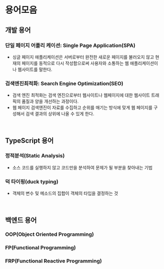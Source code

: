 # 용어모음

## 개발 용어

### 단일 페이지 어플리 케이션: Single Page Application(SPA)

- 싱글 페이지 애플리케이션은 서버로부터 완전한 새로운 페이지를 불러오지 않고 현재의 페이지를 동적으로 다시 작성함으로써 사용자와 소통하는 웹 애플리케이션이나 웹사이트를 말한다.

### 검색엔진최적화: Search Engine Optimization(SEO)

- 검색 엔진 최적화는 검색 엔진으로부터 웹사이트나 웹페이지에 대한 웹사이트 트래픽의 품질과 양을 개선하는 과정이다.
- 웹 페이지 검색엔진이 자료를 수집하고 순위를 매기는 방식에 맞게 웹 페이지를 구성해서 검색 결과의 상위에 나올 수 있게 한다.

<br />

## TypeScript 용어

### 정적분석(Static Analysis)

- 소스 코드를 실행하지 않고 코드만을 분석하여 문제가 될 부분을 찾아내는 기법

### 덕 타이핑(duck typing)

- 객체의 변수 및 메소드의 집합이 객체의 타입을 결정하는 것

<br />

## 백엔드 용어

### OOP(Object Oriented Programming)

### FP(Functional Programming)

### FRP(Functional Reactive Programming)
